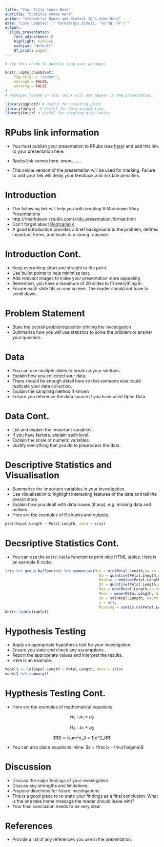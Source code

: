 ```yaml
---
title: "Your Title Comes Here"
subtitle: "Subtitle Comes Here"
author: "Student(s) Names and Student ID's Come Here"
date: "Last updated: `r format(Sys.time(), '%d %B, %Y')`"
output:
  slidy_presentation:
    font_adjustment: 0
    highlight: haddock
    mathjax: "default"
    df_print: paged
---
```


```r
# Use this chunk to quietly load your pacakges

knitr::opts_chunk$set(
	fig.align = "center",
	message = FALSE,
	warning = FALSE
)
# Packages loaded in this chunk will not appear in the presentation. 

library(ggplot2) # Useful for creating plots
library(dplyr)  # Useful for data maipulation
library(knitr) # Useful for creating nice tables

```


# RPubs link information

- You must publish your presentation to RPubs (see [here](https://astral-theory-157510.appspot.com/secured/RBootcamp_Course_04.html#creating_an_r_markdown_document_in_r_studio)) and add this link to your presentation here.

- Rpubs link comes here: www.........

- This online version of the presentation will be used for marking. Failure to add your link will delay your feedback and risk late penalties.

# Introduction

- The following link will help you with creating R Markdown Slidy Presentations
- http://rmarkdown.rstudio.com/slidy_presentation_format.html
- Don't forget about [Bootcamp 4](https://astral-theory-157510.appspot.com/secured/RBootcamp_Course_04.html)
- A good introduction provides a brief background to the problem, defines important terms, and leads to a strong rationale. 

# Introduction Cont.

- Keep everything short and straight to the point. 
- Use bullet points to help minimise text.
- Add relevant images to make your presentation more appealing
- Remember, you have a maximum of 20 slides to fit everything in.
- Ensure each slide fits on one screen. The reader should not have to scroll down. 


# Problem Statement

- State the overall problem/question driving the investigation
- Summarise how you will use statistics to solve the problem or answer your question.

# Data

- You can use multiple slides to break up your sections. 
- Explain how you collected your data.
- There should be enough detail here so that someone else could replicate your data collection.
- Explain the sampling method if known
- Ensure you reference the data source if you have used Open Data


# Data Cont.

- List and explain the important variables. 
- If you have factors, explain each level.
- Explain the scale of numeric variables.
- Justify everything that you do to preprocess the data.


# Descriptive Statistics and Visualisation

- Summarise the important variables in your investigation.
- Use visualisation to highlight interesting features of the data and tell the overall story.
- Explain how you dealt with data issues (if any), e.g. missing data and outliers.
- Here are the examples of R chunks and outputs

```r
plot(Sepal.Length ~ Petal.Length, data = iris)
```

# Decsriptive Statistics Cont.

- You can use the `knitr:kable` function to print nice HTML tables. Here is an example R code:

```r
iris %>% group_by(Species) %>% summarise(Min = min(Petal.Length,na.rm = TRUE),
                                           Q1 = quantile(Petal.Length,probs = .25,na.rm = TRUE),
                                           Median = median(Petal.Length, na.rm = TRUE),
                                           Q3 = quantile(Petal.Length,probs = .75,na.rm = TRUE),
                                           Max = max(Petal.Length,na.rm = TRUE),
                                           Mean = mean(Petal.Length, na.rm = TRUE),
                                           SD = sd(Petal.Length, na.rm = TRUE),
                                           n = n(),
                                           Missing = sum(is.na(Petal.Length))) -> table1
knitr::kable(table1)
```


# Hypothesis Testing

- Apply an appropriate hypothesis test for your investigation. 
- Ensure you state and check any assumptions. 
- Report the appropriate values and interpret the results.
- Here is an example:

```r
model1 <- lm(Sepal.Length ~ Petal.Length, data = iris)
model1 %>% summary()
```

# Hypthesis Testing Cont.

- Here are the examples of mathematical equations:

$$H_0: \mu_1 = \mu_2 $$

$$H_A: \mu_1 \ne \mu_2$$

$$S = \sum^n_{i = 1}d^2_i$$

- You can also place equations inline: $z = \frac{x - \mu}{\sigma}$

# Discussion

- Discuss the major findings of your investigation
- Discuss any strengths and limitations. 
- Propose directions for future investigations. 
- This is a good place to re-state your findings as a final conclusion. What is the one take home message the reader should leave with?
- Your final conclusion needs to be very clear.

# References

- Provide a list of any references you use in the presentation. 